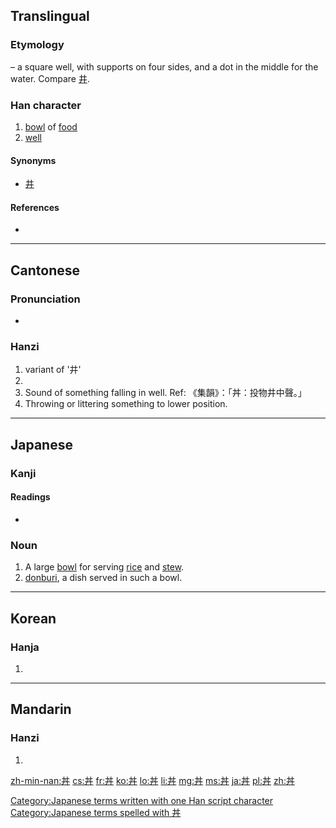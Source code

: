 {{also|井|丹}}<!-- may be replaced by zh-forms -->
==Translingual==
===Etymology===
{{liushu|p}} – a square well, with supports on four sides, and a dot in the middle for the water. Compare [[井]].

===Han character===
{{Han char|rn=3|rad=丶|as=04|sn=5|four=5500<sub>0</sub>|canj=廿廿戈 (TTI)|ids=⿴[[井]][[丶]]}}

# [[bowl]] of [[food]]
# [[well]]

====Synonyms====
* {{sense|well}} [[井]]

====References====
* {{Han ref|kx=0081.010|dkj=00101|dj=0164.010|hdz=10045.010|uh=4E3C|ud=20028|bh=C964|bd=51556}}

----

==Cantonese==
{{attention|yue}}
===Pronunciation===
* {{IPA|/tɐm˧˥/|lang=yue}}

===Hanzi===
{{yue-hanzi|jyut=|y=dam2}}

# variant of '井'
# {{defn|lang=yue|sort=丶04}}
# Sound of something falling in well. Ref: 《集韻》：「丼：投物井中聲。」
# Throwing or littering something to lower position.

----

==Japanese==

===Kanji===
{{ja-kanji|grade=c|rs=丶04}}

====Readings====
* {{ja-readings|on=[[せい]] (sei), [[たん]] (tan), [[しょう]] (shō)|kun=[[どんぶり]] (donburi)}}

===Noun===
{{wikipedia|Donburi}}
{{ja-noun|k|hira=どんぶり|rom=donburi|hidx=とんぶり'}}

# A large [[bowl]] for serving [[rice]] and [[stew]].
# [[donburi]], a dish served in such a bowl.

[[Category:Japanese terms written with one Han script character]]
[[Category:Japanese terms spelled with 丼]]
----

==Korean==

===Hanja===
{{ko-hanja|hangeul=정|rv=jeong|mr=chŏng}}

# {{defn|lang=ko|sort=丶04}}

----

==Mandarin==

===Hanzi===
{{cmn-hanzi|pin=[[jǐng]] ([[jing3]])|wg=ching<sup>3</sup>}}

# {{defn|lang=cmn|sort=丶04}}

[[zh-min-nan:丼]]
[[cs:丼]]
[[fr:丼]]
[[ko:丼]]
[[lo:丼]]
[[li:丼]]
[[mg:丼]]
[[ms:丼]]
[[ja:丼]]
[[pl:丼]]
[[zh:丼]]